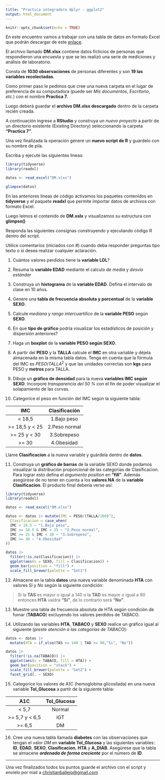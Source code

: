 ```yaml
---
title: "Practica integradora dplyr - ggplot2"
output: html_document
---
```


```r
knitr::opts_chunk$set(echo = TRUE)
```


En este encuentro vamos a trabajar con una tabla de datos en formato Excel que podrán descargar de este [enlace](https://drive.google.com/open?id=1HLt_uGKpuO5h6zioDWPb_pZpCatMeVnr).

El archivo llamado **DM.xlsx** contiene datos ficticios de personas que respondieron una encuesta y que se les realizó una serie de mediciones y análisis de laboratorio.

Consta de **1030 observaciones** de personas diferentes y son **19 las variables recolectadas**.

Como primer paso le pedimos que cree una nueva carpeta en el lugar de preferencia de su computadora (puede ser *Mis documentos*, *Escritorio*, *etc.*) con el nombre **Practica 7**.

Luego deberá guardar el **archivo DM.xlsx descargado** dentro de la carpeta recién creada.

A continuación ingrese a **RStudio** y construya un *nuevo proyecto* a partir de un directorio existente (Existing Directory) seleccionando la carpeta **"Practica 7"**.

Una vez finalizada la operación genere un **nuevo script de R** y guardelo con su nombre de pila.

Escriba y ejecute las siguientes lineas:

```r
library(tidyverse)
library(readxl)

datos <- read_excel("DM.xlsx")

glimpse(datos)
```

En las anteriores líneas de código activamos los paquetes contenidos en **tidyverse** y el paquete **readxl** que permite importar datos de archivos con formato Excel.

Luego leímos el contenido de **DM.xslx** y visualizamos su estructura con **glimpse()**

Responda las siguientes consignas construyendo y ejecutando código R dentro del script. 

Utilice comentarios (iniciados con #) cuando deba responder preguntas tipo texto o si desea realizar cualquier aclaración.

1. Cuántos valores perdidos tiene la **variable LDL**?

2. Resuma la **variable EDAD** mediante el calculo de *media* y *desvío estándar*

3. Construya un **histograma** de la **variable EDAD**. Defina el intervalo de clase en 10 años.

4. Genere una **tabla de frecuencia absoluta y porcentual** de la **variable SEXO**.

5. Calcule *mediana* y *rango intercuartílico* de la **variable PESO** según **SEXO**.

6. En que **tipo de gráfico** podría visualizar los estadísticos de posición y dispersión anteriores?

7. Haga un **boxplot** de la **variable PESO según SEXO**.

8. A partir del **PESO** y la **TALLA** calcule el **IMC** en otra variable y déjela almacenada en la misma tabla datos. Tenga en cuenta que la fórmula del IMC es $PESO/TALLA^2$ y que las unidades correctas son **kgs** para PESO y **metros** para TALLA.

9. Dibuje un **gráfico de densidad** para la nueva **variables IMC según SEXO**. Incorpore *transparencia del 50 %* con el fin de poder visualizar el solapamiento de las curvas.

10. Categorice el peso en función del IMC según la siguiente tabla:

|       IMC      | Clasificación |
|:--------------:|:-------------:|
| < 18,5         | 1.Bajo peso   |
| >= 18,5 y < 25 | 2.Peso normal |
| >= 25 y < 30   | 3.Sobrepeso   |
| >= 30          | 4.Obesidad    |

Llame **Clasificacion** a la nueva variable y guárdela dentro de **datos**.

11. Construya un **gráfico de barras** de la variable SEXO donde podamos visualizar la distribución proporcional de las categorías de Clasificacion. Para lograr esto defina el *argumento position* en **"fill"**.
Además asegúrese de no tener en cuenta a los **valores NA** de la **variable Clasificacion**.
El producto final debería verse así:

```r
library(tidyverse)
library(readxl)

datos <- read_excel("DM.xlsx")

datos <- datos |> mutate(IMC = PESO/(TALLA/100)^2, 
  Clasificacion = case_when(
  IMC < 18.5 ~ "1.Bajo peso",
  IMC >= 18.5 & IMC < 25 ~ "2.Peso normal",
  IMC >= 25 & IMC < 30 ~ "3.Sobrepeso",
  IMC >= 30 ~ "4.Obesidad"
))

datos |> 
  filter(!is.na(Clasificacion)) |> 
  ggplot(aes(x = SEXO, fill = Clasificacion)) + 
  geom_bar(position = "fill") +
  scale_fill_brewer(palette = "Set1") 
```

12. Almacene en la tabla **datos** una nueva variable denominada **HTA** con valores *Si* y *No* según la siguiente condición:

> Si la **TAS** es mayor o igual a 140 o la **TAD** es mayor o igual a 90 entonces **HTA** valdrá **"Si"**, de lo contrario será **"No"**.

13. Muestre una tabla de frecuencia absoluta de HTA según condición de fumar (**TABACO**) excluyendo los valores perdidos de TABACO.

14. Utilizando las variables **HTA**, **TABACO** y **SEXO** realice un gráfico igual al siguiente (*preste atención a las categorías de TABACO*):

```r
datos <- datos |> 
  mutate(HTA = if_else(TAS >= 140 | TAD >= 90,"Si", "No"))

datos |> 
  filter(!is.na(TABACO)) |>
  ggplot(aes(x = TABACO, fill = HTA)) + 
  geom_bar(position = "stack") +
  scale_fill_brewer(palette = "Set2") + 
  facet_grid(. ~ SEXO)
```

15. Categorice los valores de A1C (hemoglobina glicosilada) en una nueva variable **Tol_Glucosa** a partir de la siguiente tabla:

|       A1C      | Tol_Glucosa |
|:--------------:|:-----------:|
| < 5,7          | Normal      |
| >= 5,7 y < 6,5 | IGT         |
| >= 6,5         | DM          |

16. Cree una nueva tabla llamada **diabetes** con las observaciones que tengan el valor *DM* en **variable Tol_Glucosa** y las siguientes variables: **ID**, **EDAD**, **SEXO**, **Clasificacion**, **HTA** y **A_DIAB**.
Asegúrese que la tabla se almacene **_ordenada de forma creciente_** por el número de **ID**.

---

Una vez finalizados todos los puntos guarde el archivo con el script y envíelo por mail a [christianballejo@gmail.com](mailto:christianballejo@gmail.com)

